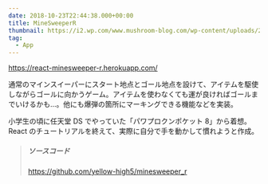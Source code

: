 ```yaml
---
date: 2018-10-23T22:44:38.000+00:00
title: MineSweeperR
thumbnail: https://i2.wp.com/www.mushroom-blog.com/wp-content/uploads/2019/05/%E3%82%B9%E3%82%AF%E3%83%AA%E3%83%BC%E3%83%B3%E3%82%B7%E3%83%A7%E3%83%83%E3%83%88-2019-05-23-18.47.43.png?w=1936&ssl=1
tag:
  - App
---
```


https://react-minesweeper-r.herokuapp.com/

通常のマインスイーパーにスタート地点とゴール地点を設けて、アイテムを駆使しながらゴールに向かうゲーム。アイテムを使わなくても運が良ければゴールまでいけるかも...。他にも爆弾の箇所にマーキングできる機能などを実装。

小学生の頃に任天堂 DS でやっていた「パワプロクンポケット 8」から着想。React のチュートリアルを終えて、実際に自分で手を動かして慣れようと作成。

> ##### ソースコード
>
> https://github.com/yellow-high5/minesweeper_r

